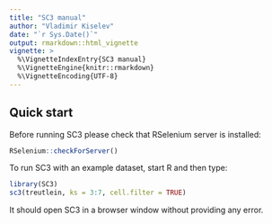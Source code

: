 ```yaml
---
title: "SC3 manual"
author: "Vladimir Kiselev"
date: "`r Sys.Date()`"
output: rmarkdown::html_vignette
vignette: >
  %\VignetteIndexEntry{SC3 manual}
  %\VignetteEngine{knitr::rmarkdown}
  %\VignetteEncoding{UTF-8}
---
```


## Quick start

Before running SC3 please check that RSelenium server is installed:
```r
RSelenium::checkForServer()
```

To run SC3 with an example dataset, start R and then type:

```r
library(SC3)
sc3(treutlein, ks = 3:7, cell.filter = TRUE)
```

It should open SC3 in a browser window without providing any error.
